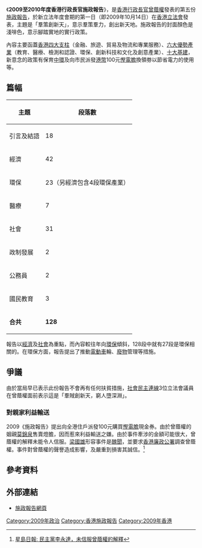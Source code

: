 《'''2009至2010年度香港行政長官施政報告'''》，是[[香港行政長官|香港行政長官]][[曾蔭權|曾蔭權]]發表的第五份[[香港施政報告|施政報告]]，於新立法年度會期的第一日（即2009年10月14日）在[[香港立法會|香港立法會]]發表，主題是「羣策創新天」，意示羣策羣力，創出新天地。施政報告的封面顏色是淺啡色，意示腳踏實地的實行政策。

內容主要函蓋[[香港|香港]][[香港四大經濟支柱|四大支柱]]（金融、旅遊、貿易及物流和專業服務）、[[六大優勢產業|六大優勢產業]]（教育、醫療、檢測和認證、環保、創新科技和文化及創意產業）、[[十大建設計劃|十大基建]]，新意念的政策有保育[[中環|中環]]及向市民派發[[港幣|港幣]]100元[[慳電膽|慳電膽]]換領劵以節省電力的使用等。

==篇幅==
{| class="wikitable sortable" style="float:right;"
|-
!主題
!段落數
|- 
| 引言及結語 || 18 
|- 
| 經濟 || 42  	
|- 
| 環保 || 23（另經濟包含4段環保產業） 
|- 
| 醫療 || 7  
|- 
| 社會 || 31 
|- 
| 政制發展 || 2  
|- 
| 公務員 || 2 
|- 
| 國民教育 || 3  
|- 
| '''合共''' || '''128'''  
|}
報告以[[經濟|經濟]]及[[社會|社會]]為重點，而內容較往年向[[環保|環保]]傾斜，128段中就有27段是環保相關的。在環保方面，報告提出了推動[[電動車|電動車]]輪、[[廢物|廢物]]管理等措施。

==爭議==
由於當局早已表示此份報告不會再有任何扶貧措施，[[社會民主連線|社會民主連線]]3位立法會議員在曾蔭權面前表示這是「羣賊創新天，窮人墮深淵」。

===對親家利益輸送===
{{main|慳電膽事件}}
2009《施政報告》提出向全港住戶派發100元購買[[慳電膽|慳電膽]]現金券。由於曾蔭權的姻親[[莫錦泉|莫錦泉]]售賣燈膽，因而惹來利益輸送之嫌。由於事件牽涉的金額可能很大，曾蔭權的解釋未能令人信服。[[梁國雄|梁國雄]]形容事件是[[醜聞|醜聞]]，並要求[[香港廉政公署|香港廉政公署]]調查曾蔭權。事件對曾蔭權的聲譽造成影響，及嚴重到損害其誠信。<ref>[http://news.sina.com.hk/cgi-bin/nw/show.cgi/32/1/1/1297486/1.html 星島日報: 民主黨李永達，未信服曾蔭權的解釋]{{Dead link|date=2019年1月 |bot=InternetArchiveBot |fix-attempted=yes }}</ref>

==參考資料==
{{reflist}}

==外部連結==
*{{zh}}{{en}}[http://www.policyaddress.gov.hk/09-10/chi/index.html 施政報告網頁]{{Wayback|url=http://www.policyaddress.gov.hk/09-10/chi/index.html |date=20091014141913 }}

{{歷年香港行政長官施政報告}}
{{HK-govpoli-stub}}

[[Category:2009年政治|Category:2009年政治]]
[[Category:香港施政報告|Category:香港施政報告]]
[[Category:2009年香港|Category:2009年香港]]